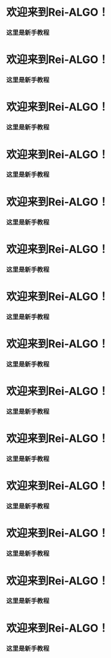 # 欢迎来到Rei-ALGO！

### 这里是新手教程

# 欢迎来到Rei-ALGO！

### 这里是新手教程

# 欢迎来到Rei-ALGO！

### 这里是新手教程

# 欢迎来到Rei-ALGO！

### 这里是新手教程

# 欢迎来到Rei-ALGO！

### 这里是新手教程

# 欢迎来到Rei-ALGO！

### 这里是新手教程

# 欢迎来到Rei-ALGO！

### 这里是新手教程

# 欢迎来到Rei-ALGO！

### 这里是新手教程

# 欢迎来到Rei-ALGO！

### 这里是新手教程

# 欢迎来到Rei-ALGO！

### 这里是新手教程

# 欢迎来到Rei-ALGO！

### 这里是新手教程

# 欢迎来到Rei-ALGO！

### 这里是新手教程

# 欢迎来到Rei-ALGO！

### 这里是新手教程

# 欢迎来到Rei-ALGO！

### 这里是新手教程
